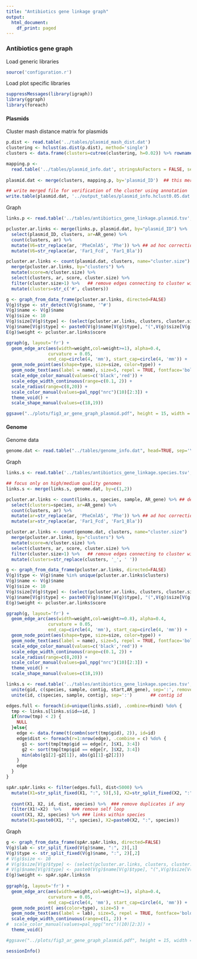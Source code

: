 ```yaml
---
title: "Antibiotics gene linkage graph"
output:
  html_document:
    df_print: paged
---
```


### Antibiotics gene graph

Load generic libraries
```r
source('configuration.r')
```

Load plot specific libraries
```r
suppressMessages(library(igraph))
library(ggraph)
library(foreach)
```

#### Plasmids

Cluster mash distance matrix for plasmids
```r
p.dist <- read.table('../tables/plasmid_mash_dist.dat')
clustering <- hclust(as.dist(p.dist), method='single')
clusters <- data.frame(clusters=cutree(clustering, h=0.02)) %>% rownames_to_column('plasmid_ID')

mapping.p <-
  read.table('../tables/plasmid_info.dat', stringsAsFactors = FALSE, sep='\t', head=TRUE) 
  
plasmid.dat <- merge(clusters, mapping.p, by='plasmid_ID')  ## this merge removes duplicated libraries in the matrix

## write merged file for verification of the cluster using annotation  
write.table(plasmid.dat, '../output_tables/plasmid_info.hclust0.05.dat', sep='\t', quote=F, row.names=F, col.names = T)
```

Graph

```r
links.p <- read.table('../tables/antibiotics_gene_linkage.plasmid.tsv', stringsAsFactors = FALSE, head=T) 

pcluster.ar.links <- merge(links.p, plasmid.dat, by="plasmid_ID") %>% 
  select(plasmid_ID, clusters, ar=AR_gene) %>% 
  count(clusters, ar) %>% 
  mutate(V6=str_replace(ar, 'PheCmlA5', 'Phe')) %>% ## ad hoc correction 
  mutate(V6=str_replace(ar, 'Far1_Fcd', 'Far1_Bla'))

pcluster.ar.links <- count(plasmid.dat, clusters, name="cluster.size")  %>% 
  merge(pcluster.ar.links, by="clusters") %>% 
  mutate(score=n/cluster.size) %>% 
  select(clusters, ar, score, cluster.size) %>% 
  filter(cluster.size>1) %>%   ## remove edges connecting to cluster with size 1
  mutate(clusters=str_c('#', clusters))

g <- graph_from_data_frame(pcluster.ar.links, directed=FALSE)
V(g)$type <- str_detect(V(g)$name, '^#')
V(g)$name <- V(g)$name
V(g)$size <- 10
V(g)$size[V(g)$type] <- (select(pcluster.ar.links, clusters, cluster.size) %>% unique())[,2]
V(g)$name[V(g)$type] <- paste0(V(g)$name[V(g)$type], "(",V(g)$size[V(g)$type], ")")
E(g)$weight <- pcluster.ar.links$score

ggraph(g, layout='fr') + 
  geom_edge_arc(aes(width=weight,col=weight>=1), alpha=0.4,
                curvature = 0.05,
                end_cap=circle(4, 'mm'), start_cap=circle(4, 'mm')) +
  geom_node_point(aes(shape=type, size=size, color=type)) + 
  geom_node_text(aes(label = name), size=5, repel = TRUE, fontface='bold') + 
  scale_edge_color_manual(values=c('black','red')) + 
  scale_edge_width_continuous(range=c(0.1, 2)) + 
  scale_radius(range=c(8,20)) +
  scale_color_manual(values=pal_npg("nrc")(10)[2:3]) + 
  theme_void() + 
  scale_shape_manual(values=c(18,19))

ggsave("../plots/fig3_ar_gene_graph_plasmid.pdf", height = 15, width = 25)
```

#### Genome

Genome data
```r
genome.dat <- read.table("../tables/genome_info.dat", head=TRUE, sep='\t') %>% select(clusters=Species_name, Nanopore_ID)
```

Graph
```r
links.s <- read.table('../tables/antibiotics_gene_linkage.species.tsv', stringsAsFactors = FALSE, head=T) 

## focus only on high/medium quality genomes
links.s <- merge(links.s, genome.dat, by=c(1,2)) 

pcluster.ar.links <- count(links.s, species, sample, AR_gene) %>% ## de-duplicate multiple copies
  select(clusters=species, ar=AR_gene) %>% 
  count(clusters, ar) %>%
  mutate(ar=str_replace(ar, 'PheCmlA5', 'Phe')) %>% ## ad hoc correction 
  mutate(ar=str_replace(ar, 'Far1_Fcd', 'Far1_Bla'))

pcluster.ar.links <- count(genome.dat, clusters, name="cluster.size")  %>% 
  merge(pcluster.ar.links, by="clusters") %>% 
  mutate(score=n/cluster.size) %>% 
  select(clusters, ar, score, cluster.size) %>% 
  filter(cluster.size>1) %>%   ## remove edges connecting to cluster with size 1
  mutate(clusters=str_replace(clusters, '_', ' '))

g <- graph_from_data_frame(pcluster.ar.links, directed=FALSE)
V(g)$type <- V(g)$name %in% unique(pcluster.ar.links$clusters)
V(g)$name <- V(g)$name
V(g)$size <- 10
V(g)$size[V(g)$type] <- (select(pcluster.ar.links, clusters, cluster.size) %>% unique())[,2]
V(g)$name[V(g)$type] <- paste0(V(g)$name[V(g)$type], "(",V(g)$size[V(g)$type], ")")
E(g)$weight <- pcluster.ar.links$score

ggraph(g, layout='fr') + 
  geom_edge_arc(aes(width=weight,col=weight>=0.8), alpha=0.4,
                curvature = 0.05,
                end_cap=circle(4, 'mm'), start_cap=circle(4, 'mm')) +
  geom_node_point(aes(shape=type, size=size, color=type)) + 
  geom_node_text(aes(label = name), size=5, repel = TRUE, fontface='bold') + 
  scale_edge_color_manual(values=c('black','red')) + 
  scale_edge_width_continuous(range=c(0.1, 2)) + 
  scale_radius(range=c(8,20)) +
  scale_color_manual(values=pal_npg("nrc")(10)[2:3]) + 
  theme_void() + 
  scale_shape_manual(values=c(18,19))

```

```r
links.s <- read.table('../tables/antibiotics_gene_linkage.species.tsv', stringsAsFactors = FALSE, head=T) %>% 
  unite(gid, c(species, sample, contig, start,AR_gene), sep=':', remove=FALSE) %>%  ## AR gene id  
  unite(id, c(species, sample, contig), sep=':')       ## contig id

edges.full <- foreach(id=unique(links.s$id), .combine=rbind) %do% {
  tmp <- links.s[links.s$id==id, ]
  if(nrow(tmp) < 2) {
    NULL
  }else{
    edge <- data.frame(t(combn(sort(tmp$gid), 2)), id=id)
    edge$dist <- foreach(r=1:nrow(edge), .combine = c) %do% {
      g1 <- sort(tmp[tmp$gid == edge[r, ]$X1, 3:4])
      g2 <- sort(tmp[tmp$gid == edge[r, ]$X2, 3:4])
      min(abs(g1[2]-g2[1]), abs(g1[1]-g2[2]))
    }
    edge
  }
}

spAr.spAr.links <- filter(edges.full, dist<5000) %>% 
  mutate(X1=str_split_fixed(X1, ":", 5)[,5], X2=str_split_fixed(X2, ":", 5)[,5], species=str_split_fixed(id, ":", 3)[,1]) %>% 
  
  count(X1, X2, id, dist, species) %>%  ### remove duplicates if any
  filter(X1!=X2)  %>%    ### remove self loop
  count(X1, X2, species) %>% ### links within species
  mutate(X1=paste0(X1, ":", species), X2=paste0(X2, ":", species))
```

Graph
```r
g <- graph_from_data_frame(spAr.spAr.links, directed=FALSE)
V(g)$lab <- str_split_fixed(V(g)$name, ":", 2)[,1]
V(g)$type <- str_split_fixed(V(g)$name, ":", 2)[,2]
# V(g)$size <- 10
# V(g)$size[V(g)$type] <- (select(pcluster.ar.links, clusters, cluster.size) %>% unique())[,2]
# V(g)$name[V(g)$type] <- paste0(V(g)$name[V(g)$type], "(",V(g)$size[V(g)$type], ")")
E(g)$weight <- spAr.spAr.links$n
  
ggraph(g, layout='fr') + 
  geom_edge_arc(aes(width=weight,col=weight>=1), alpha=0.4,
                curvature = 0.05,
                end_cap=circle(4, 'mm'), start_cap=circle(4, 'mm')) +
  geom_node_point( aes(color=type), size=5) + 
  geom_node_text(aes(label = lab), size=5, repel = TRUE, fontface='bold') + 
  scale_edge_width_continuous(range=c(1, 2)) + 
#  scale_color_manual(values=pal_npg("nrc")(10)[2:3]) + 
  theme_void() 

#ggsave("../plots/fig3_ar_gene_graph_plasmid.pdf", height = 15, width = 25)
```

```r
sessionInfo()
```


